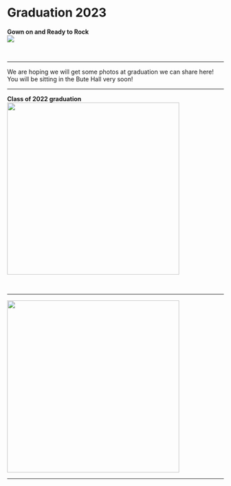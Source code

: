# Graduation 2023 {-}

<div>
<span style = "float: left;">**Gown on and Ready to Rock**</span>
<br>
<img src="images/gowns.jpg"> 
</div>


<div>
<br>
</div>

---

We are hoping we will get some photos at graduation we can share here! You will be sitting in the Bute Hall very soon!

---


<div>
<span style = "float: left;">**Class of 2022 graduation**</span>
<br>
<img src="images/class_of_2022.jpeg" style="width: 400px;"> 
</div>


<div>
<br>
</div>

---

<img src="images/UofGGrad.png" style="width: 400px;">

---